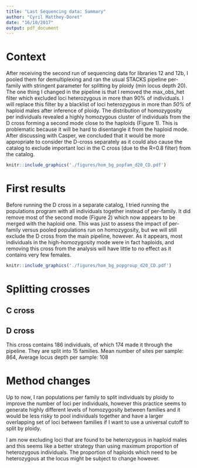 ```yaml
---
title: "Last Sequencing data: Summary"
author: "Cyril Matthey-Doret"
date: "16/10/2017"
output: pdf_document
---
```


# Context

After receiving the second run of sequencing data for libraries 12 and 12b, I pooled them for demultiplexing and ran the usual STACKS pipeline per-family with stringent parameter for splitting by ploidy (min locus depth 20). The one thing I changed in the pipeline is that I removed the max_obs_het filter which excluded loci heterozygous in more than 90% of individuals. I will replace this filter by a blacklist of loci heterozygous in more than _50%_ of haploid males after inference of ploidy. The distribution of homozygosity per individuals revealed a highly homozygous cluster of individuals from the D cross forming a second mode close to the haploids (Figure 1). This is problematic because it will be hard to disentangle it from the haploid mode. After discussing with Casper, we concluded that it would be more appropriate to consider the D-cross separately as it could also cause the catalog to exclude important loci in the C cross (due to the R=0.8 filter) from the catalog.


```r
knitr::include_graphics('./figures/hom_bg_popfam_d20_CD.pdf')
```

# First results

Before running the D cross in a separate catalog, I tried running the populations program with all individuals together instead of per-family. It did remove most of the second mode (Figure 2) which now appears to be merged with the haploid one. This was just to assess the impact of per-family versus pooled populations run on homozygosity, but we will still exclude the D cross from the main pipeline, however. As it appears, most individuals in the high-homozygosity mode were in fact haploids, and removing this cross from the analysis will have little to no effect as it contains very few females.

```r
knitr::include_graphics('./figures/hom_bg_popgroup_d20_CD.pdf')
```

# Splitting crosses

## C cross

## D cross
This cross contains 186 individuals, of which 174 made it through the pipeline. They are split into 15 families. Mean number of sites per sample: 864, Average locus depth per sample: 108

# Method changes

Up to now, I ran populations per family to split individuals by ploidy to improve the number of loci per individuals, however this practice seems to generate highly different levels of homozygosity between families and it would be less risky to pool individuals together and have a larger overlapping set of loci between families if I want to use a universal cutoff to split by ploidy.

I am now excluding loci that are found to be heterozygous in haploid males and this seems like a better strategy than using maximum proportion of heterozygous individuals. The proportion of haploids which need to be heterozygous at the locus might be subject to change however.